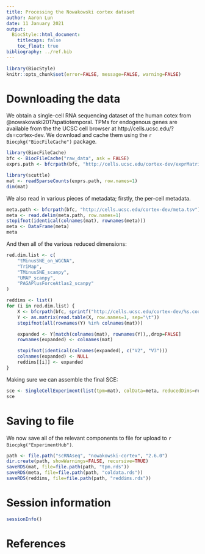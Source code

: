 ```yaml
---
title: Processing the Nowakowski cortex dataset
author: Aaron Lun
date: 11 January 2021
output:
  BiocStyle::html_document:
    titlecaps: false
    toc_float: true
bibliography: ../ref.bib
---
```


```r
library(BiocStyle)
knitr::opts_chunk$set(error=FALSE, message=FALSE, warning=FALSE)
```

# Downloading the data

We obtain a single-cell RNA sequencing dataset of the human cotex from @nowakowski2017spatiotemporal.
TPMs for endogenous genes are available from the the UCSC cell browser at http://cells.ucsc.edu/?ds=cortex-dev.
We download and cache them using the `r Biocpkg("BiocFileCache")` package.

```r
library(BiocFileCache)
bfc <- BiocFileCache("raw_data", ask = FALSE)
exprs.path <- bfcrpath(bfc, "http://cells.ucsc.edu/cortex-dev/exprMatrix.tsv.gz")

library(scuttle)
mat <- readSparseCounts(exprs.path, row.names=1)
dim(mat)
```

We also read in various pieces of metadata; firstly, the per-cell metadata.

```r
meta.path <- bfcrpath(bfc, "http://cells.ucsc.edu/cortex-dev/meta.tsv")
meta <- read.delim(meta.path, row.names=1)
stopifnot(identical(colnames(mat), rownames(meta))) 
meta <- DataFrame(meta)
meta
```

And then all of the various reduced dimensions:

```r
red.dim.list <- c(
    "tMinusSNE_on_WGCNA",
    "TriMap",
    "TMinusSNE_scanpy",
    "UMAP_scanpy",
    "PAGAPlusForceAtlas2_scanpy"
)

reddims <- list()
for (i in red.dim.list) { 
    X <- bfcrpath(bfc, sprintf("http://cells.ucsc.edu/cortex-dev/%s.coords.tsv.gz", i))
    Y <- as.matrix(read.table(X, row.names=1, sep="\t"))
    stopifnot(all(rownames(Y) %in% colnames(mat)))

    expanded <- Y[match(colnames(mat), rownames(Y)),,drop=FALSE]
    rownames(expanded) <- colnames(mat)

    stopifnot(identical(colnames(expanded), c("V2", "V3")))
    colnames(expanded) <- NULL
    reddims[[i]] <- expanded
}
```

Making sure we can assemble the final SCE:

```r
sce <- SingleCellExperiment(list(tpm=mat), colData=meta, reducedDims=reddims)
sce 
```

# Saving to file 

We now save all of the relevant components to file for upload to `r Biocpkg("ExperimentHub")`.

```r
path <- file.path("scRNAseq", "nowakowski-cortex", "2.6.0")
dir.create(path, showWarnings=FALSE, recursive=TRUE)
saveRDS(mat, file=file.path(path, "tpm.rds"))
saveRDS(meta, file=file.path(path, "coldata.rds"))
saveRDS(reddims, file=file.path(path, "reddims.rds"))
```

# Session information

```r
sessionInfo()
```

# References
